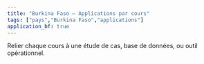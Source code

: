 ```yaml
---
title: "Burkina Faso – Applications par cours"
tags: ["pays","Burkina Faso","applications"]
application_bf: true
---
```


Relier chaque cours à une étude de cas, base de données, ou outil opérationnel.
